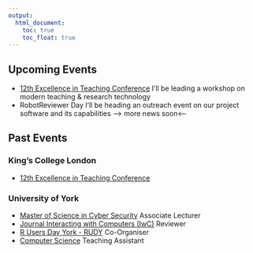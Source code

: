 ```yaml
---
output:
  html_document: 
    toc: true
    toc_float: true
---
```


<link rel="stylesheet" href="styles.css" type="text/css">

## Upcoming Events

- [12th Excellence in Teaching Conference](https://www.kcl.ac.uk/academy/educators-network/Excellence-in-Teaching-Conference.aspx) I'll be leading a workshop on modern teaching & research technology<br>
- RobotReviewer Day I'll be heading an outreach event on our project software and its capabilities ---> more news soon<---<br>

## Past Events

### King's College London

- [12th Excellence in Teaching Conference](https://www.kcl.ac.uk/academy/educators-network/Excellence-in-Teaching-Conference.aspx)

### University of York

- [Master of Science in Cyber Security](https://www.york.ac.uk/study/postgraduate-taught/courses/msc-cyber-security/) Associate Lecturer<br>
- [Journal Interacting with Computers (IwC)](https://academic.oup.com/iwc) Reviewer<br>
- [R Users Day York - RUDY](https://sites.google.com/a/york.ac.uk/r-users-york/news/rseminarseriesr-markdown?pli=1) Co-Organiser<br>
- [Computer Science](https://www.cs.york.ac.uk/) Teaching Assistant<br>
